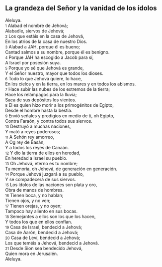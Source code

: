 == La grandeza del Señor y la vanidad de los ídolos ==

Aleluya.<br>
{{anchor|1}} <small>1</small> Alabad el nombre de Jehová;<br>
Alabadle, siervos de Jehová;<br>
{{anchor|2}} <small>2</small> Los que estáis en la casa de Jehová,<br>
En los atrios de la casa de nuestro Dios.<br>
{{anchor|3}} <small>3</small> Alabad a JAH, porque él es bueno;<br>
Cantad salmos a su nombre, porque él es benigno.<br>
{{anchor|4}} <small>4</small> Porque JAH ha escogido a Jacob para sí,<br>
A Israel por posesión suya.<br>
{{anchor|5}} <small>5</small> Porque yo sé que Jehová es grande,<br>
Y el Señor nuestro, mayor que todos los dioses.<br>
{{anchor|6}} <small>6</small> Todo lo que Jehová quiere, lo hace,<br>
En los cielos y en la tierra, en los mares y en todos los abismos.<br>
{{anchor|7}} <small>7</small> Hace subir las nubes de los extremos de la tierra;<br>
Hace los relámpagos para la lluvia;<br>
Saca de sus depósitos los vientos.<br>
{{anchor|8}} <small>8</small> El es quien hizo morir a los primogénitos de Egipto,<br>
Desde el hombre hasta la bestia.<br>
{{anchor|9}} <small>9</small> Envió señales y prodigios en medio de ti, oh Egipto,<br>
Contra Faraón, y contra todos sus siervos.<br>
{{anchor|10}} <small>10</small> Destruyó a muchas naciones,<br>
Y mató a reyes poderosos;<br>
{{anchor|11}} <small>11</small> A Sehón rey amorreo,<br>
A Og rey de Basán,<br>
Y a todos los reyes de Canaán.<br>
{{anchor|12}} <small>12</small> Y dio la tierra de ellos en heredad,<br>
En heredad a Israel su pueblo.<br>
{{anchor|13}} <small>13</small> Oh Jehová, eterno es tu nombre;<br>
Tu memoria, oh Jehová, de generación en generación.<br>
{{anchor|14}} <small>14</small> Porque Jehová juzgará a su pueblo,<br>
Y se compadecerá de sus siervos.<br>
{{anchor|15}} <small>15</small> Los ídolos de las naciones son plata y oro,<br>
Obra de manos de hombres.<br>
{{anchor|16}} <small>16</small> Tienen boca, y no hablan;<br>
Tienen ojos, y no ven;<br>
{{anchor|17}} <small>17</small> Tienen orejas, y no oyen;<br>
Tampoco hay aliento en sus bocas.<br>
{{anchor|18}} <small>18</small> Semejantes a ellos son los que los hacen,<br>
Y todos los que en ellos confían.<br>
{{anchor|19}} <small>19</small> Casa de Israel, bendecid a Jehová;<br>
Casa de Aarón, bendecid a Jehová;<br>
{{anchor|20}} <small>20</small> Casa de Leví, bendecid a Jehová;<br>
Los que teméis a Jehová, bendecid a Jehová.<br>
{{anchor|21}} <small>21</small> Desde Sion sea bendecido Jehová,<br>
Quien mora en Jerusalén.<br>
Aleluya.<br>

